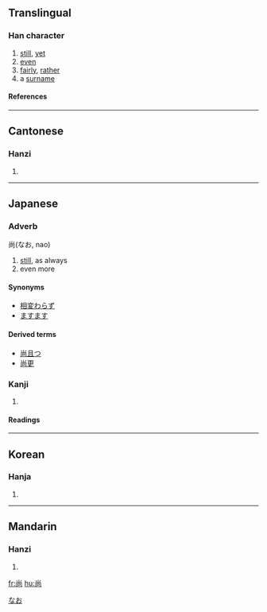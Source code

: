 {{see|尙}}

==Translingual==
===Han character===
{{Han char|rn=42|rad=小|as=05|sn=8|four=9022<sub>7</sub>|canj=火月口 (FBR)}}
# [[still]], [[yet]]
# [[even]]
# [[fairly]], [[rather]]
# a [[surname]]
====References====
{{Han ref|kx=0297.121|dkj=07493|hdz=10563.050|uh=5C1A|ud=23578|bh=A97C|bd=43388}}
----
==Cantonese==
===Hanzi===
{{yue-hanzi|jyut=|y=seung6}}
# {{defn|Cantonese}}
----
== Japanese ==

=== Adverb ===
尚(なお, nao)

# [[still]], as always
# even more

====Synonyms====
*[[相変わらず]]
*[[ますます]]

====Derived terms====
*[[尚且つ]]
*[[尚更]]


=== Kanji ===

{{ja-kanji|grade=|rs=小05}}
# {{defn|Japanese}} 
====Readings====
{{ja-readings|on=[[しょう]] (shō)|kun=[[なお]] (nao), [[たっとぶ]] (tattobu), [[くわえる]] (kuwaeru), [[ねがう]] (negau)}}



[[Category:Japanese adverbs|なお]]
----
==Korean==
===Hanja===
{{ko-hanja|hangeul=상|rv=sang|mr=sang}}
# {{defn|Korean}}
----
==Mandarin==
===Hanzi===
{{cmn-hanzi|pin=[[shàng]] (shang4), [[cháng]] (chang2)|wg=ch'ang<sup>2</sup>, shang<sup>4</sup>}}
# {{defn|Mandarin}}

[[fr:尚]]
[[hu:尚]]